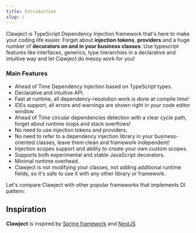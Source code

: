 ```yaml
---
title: Introduction
slug: /
---
```


Clawject is TypeScript Dependency Injection framework that's here to make your coding life easier.
Forget about **injection tokens**, **providers** and a huge number of **decorators on and in your business classes**.
Use typescript features like interfaces, generics, type hierarchies in
a declarative and intuitive way and let Clawject do messy work for you!

### Main Features

- Ahead of Time Dependency Injection based on TypeScript types.
- Declarative and intuitive API.
- Fast at runtime, all dependency-resolution work is done at compile time!
- IDEs support, all errors and warnings are shown right in your code editor window.
- Ahead of Time circular dependencies detection with a clear cycle path, forget about runtime loops and stack overflows!
- No need to use injection tokens and providers.
- No need to refer to a dependency injection library in your business-oriented classes, leave them clean and framework independent!
- Injection scopes support and ability to create your own custom scopes.
- Supports both experimental and stable JavaScript decorators.
- Minimal runtime overhead.
- Clawject is not modifying your classes, not adding additional runtime fields, so it's safe to use it with any other library or framework.

Let's compare Clawject with other popular frameworks that implements DI pattern:


<CompareClawjectWithOthers />

## Inspiration


**Clawject** is inspired by [Spring framework](https://docs.spring.io/spring-framework/reference/core/beans.html) <SpringLogo /> and [NestJS](https://nestjs.com/) <NestJSLogo />


